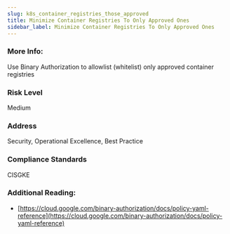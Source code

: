 ```yaml
---
slug: k8s_container_registries_those_approved
title: Minimize Container Registries To Only Approved Ones
sidebar_label: Minimize Container Registries To Only Approved Ones
---
```


### More Info:

Use Binary Authorization to allowlist (whitelist) only approved container registries

### Risk Level

Medium

### Address

Security, Operational Excellence, Best Practice

### Compliance Standards

CISGKE

### Additional Reading:

- [https://cloud.google.com/binary-authorization/docs/policy-yaml-reference](https://cloud.google.com/binary-authorization/docs/policy-yaml-reference) 

